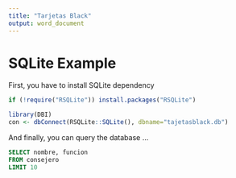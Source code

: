 ```yaml
---
title: "Tarjetas Black"
output: word_document
---
```


# SQLite Example

First, you have to install SQLite dependency

```r
if (!require("RSQLite")) install.packages("RSQLite")
```


```r
library(DBI)
con <- dbConnect(RSQLite::SQLite(), dbname="tajetasblack.db")

```

And finally, you can query the database ...

```sql

SELECT nombre, funcion
FROM consejero
LIMIT 10
```